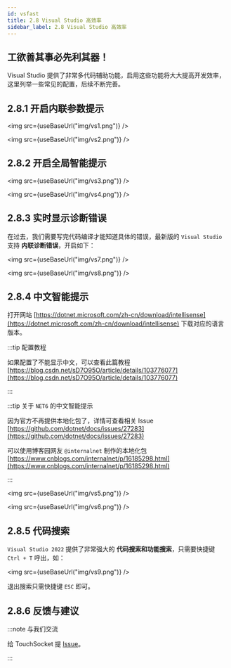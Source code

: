 ```yaml
---
id: vsfast
title: 2.8 Visual Studio 高效率
sidebar_label: 2.8 Visual Studio 高效率
---
```



## 工欲善其事必先利其器！

Visual Studio 提供了非常多代码辅助功能，启用这些功能将大大提高开发效率，这里列举一些常见的配置，后续不断完善。

## 2.8.1 开启内联参数提示

<img src={useBaseUrl("img/vs1.png")} />

<img src={useBaseUrl("img/vs2.png")} />

## 2.8.2 开启全局智能提示

<img src={useBaseUrl("img/vs3.png")} />

<img src={useBaseUrl("img/vs4.png")} />

## 2.8.3 实时显示诊断错误

在过去，我们需要写完代码编译才能知道具体的错误，最新版的 `Visual Studio` 支持 **内联诊断错误**，开启如下：

<img src={useBaseUrl("img/vs7.png")} />

<img src={useBaseUrl("img/vs8.png")} />

## 2.8.4 中文智能提示

打开网站 [https://dotnet.microsoft.com/zh-cn/download/intellisense](https://dotnet.microsoft.com/zh-cn/download/intellisense) 下载对应的语言版本。

:::tip 配置教程

如果配置了不能显示中文，可以查看此篇教程 [https://blog.csdn.net/sD7O95O/article/details/103776077](https://blog.csdn.net/sD7O95O/article/details/103776077)

:::

:::tip 关于 `NET6` 的中文智能提示

因为官方不再提供本地化包了，详情可查看相关 Issue [https://github.com/dotnet/docs/issues/27283](https://github.com/dotnet/docs/issues/27283)

可以使用博客园网友 `@internalnet` 制作的本地化包 [https://www.cnblogs.com/internalnet/p/16185298.html](https://www.cnblogs.com/internalnet/p/16185298.html)

:::

<img src={useBaseUrl("img/vs5.png")} />

<img src={useBaseUrl("img/vs6.png")} />

## 2.8.5 代码搜索

`Visual Studio 2022` 提供了非常强大的 **代码搜索和功能搜索**，只需要快捷键 `Ctrl + T` 呼出，如：

<img src={useBaseUrl("img/vs9.png")} />

退出搜索只需快捷键 `ESC` 即可。

## 2.8.6 反馈与建议

:::note 与我们交流

给 TouchSocket 提 [Issue](https://gitee.com/rrqm_home/TouchSocket/issues/new?issue)。

:::

